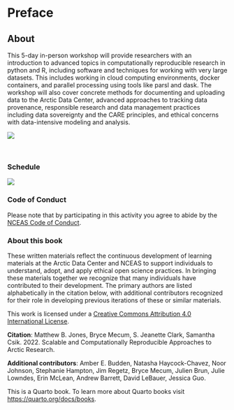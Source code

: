 # Preface {.unnumbered}

## About {-}

This 5-day in-person workshop will provide researchers with an introduction to advanced topics in computationally reproducible research in python and R, including software and techniques for working with very large datasets. This includes working in cloud computing environments, docker containers, and parallel processing using tools like parsl and dask. The workshop will also cover concrete methods for documenting and uploading data to the Arctic Data Center, advanced approaches to tracking data provenance, responsible research and data management practices including data sovereignty and the CARE principles, and ethical concerns with data-intensive modeling and analysis.


![](images/arctic-data-center.png)

<br>

### Schedule {-}

:::{.column-page}
![](images/00-schedule.png)
:::

### Code of Conduct {-}
Please note that by participating in this activity you agree to abide by the [NCEAS Code of Conduct](https://www.nceas.ucsb.edu/sites/default/files/2021-11/NCEAS_Code-of-Conduct_Nov2021_0.pdf). 


### About this book {-}

These written materials reflect the continuous development of learning materials at the Arctic Data Center and NCEAS to support individuals to understand, adopt, and apply ethical open science practices. In bringing these materials together we recognize that many individuals have contributed to their development. The primary authors are listed alphabetically in the citation below, with additional contributors recognized for their role in developing previous iterations of these or similar materials.

This work is licensed under a [Creative Commons Attribution 4.0 International License](http://creativecommons.org/licenses/by/4.0/).

**Citation**:  Matthew B. Jones, Bryce Mecum, S. Jeanette Clark, Samantha Csik. 2022. Scalable and Computationally Reproducible Approaches to Arctic Research.

**Additional contributors**: Amber E. Budden, Natasha Haycock-Chavez, Noor Johnson, Stephanie Hampton, Jim Regetz, Bryce Mecum, Julien Brun, Julie Lowndes, Erin McLean, Andrew Barrett, David LeBauer, Jessica Guo.




This is a Quarto book. To learn more about Quarto books visit <https://quarto.org/docs/books>.
